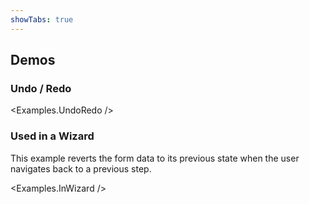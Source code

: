 ```yaml
---
showTabs: true
---
```



## Demos

### Undo / Redo

<Examples.UndoRedo />

### Used in a Wizard

This example reverts the form data to its previous state when the user navigates back to a previous step.

<Examples.InWizard />
